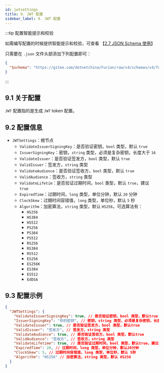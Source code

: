 ```yaml
---
id: jwtsettings
title: 9. JWT 配置
sidebar_label: 9. JWT 配置
---
```


:::tip 配置智能提示和校验

如需编写配置的时候提供智能提示和校验，可查看 【[2.7 JSON Schema 使用](../jsonschema)】

只需要在 `.json` 文件头部添加下列配置即可：

```json showLineNumbers {2}
{
  "$schema": "https://gitee.com/dotnetchina/Furion/raw/v4/schemas/v4/furion-schema.json"
}
```

:::

## 9.1 关于配置

`JWT` 配置指的是生成 `JWT` token 配置。

## 9.2 配置信息

- `JWTSettings`：根节点
  - `ValidateIssuerSigningKey`：是否验证密钥，`bool` 类型，默认 `true`
  - `IssuerSigningKey`：密钥，`string` 类型，必须是复杂密钥，长度大于 `16`
  - `ValidateIssuer`：是否验证签发方，`bool` 类型，默认 `true`
  - `ValidIssuer`：签发方，`string` 类型
  - `ValidateAudience`：是否验证签收方，`bool` 类型，默认 `true`
  - `ValidAudience`：签收方，`string` 类型
  - `ValidateLifetim`：是否验证过期时间，`bool` 类型，默认 `true`，建议 `true`
  - `ExpiredTime`：过期时间，`long` 类型，单位分钟，默认 `20` 分钟
  - `ClockSkew`：过期时间容错值，`long` 类型，单位秒，默认 `5` 秒
  - `Algorithm`：加密算法，`string` 类型，默认 `HS256`，可选算法有：
    - `HS256`
    - `HS384`
    - `HS512`
    - `PS256`
    - `PS384`
    - `PS512`
    - `RS256`
    - `RS384`
    - `RS512`
    - `ES256`
    - `ES256K`
    - `ES384`
    - `ES512`
    - `EdDSA`

## 9.3 配置示例

```json showLineNumbers  {4,6,8}
{
  "JWTSettings": {
    "ValidateIssuerSigningKey": true, // 是否验证密钥，bool 类型，默认true
    "IssuerSigningKey": "你的密钥", // 密钥，string 类型，必须是复杂密钥，长度大于16
    "ValidateIssuer": true, // 是否验证签发方，bool 类型，默认true
    "ValidIssuer": "签发方", // 签发方，string 类型
    "ValidateAudience": true, // 是否验证签收方，bool 类型，默认true
    "ValidAudience": "签收方", // 签收方，string 类型
    "ValidateLifetime": true, // 是否验证过期时间，bool 类型，默认true，建议true
    "ExpiredTime": 20, // 过期时间，long 类型，单位分钟，默认20分钟
    "ClockSkew": 5, // 过期时间容错值，long 类型，单位秒，默认 5秒
    "Algorithm": "HS256" // 加密算法，string 类型，默认 HS256
  }
}
```
